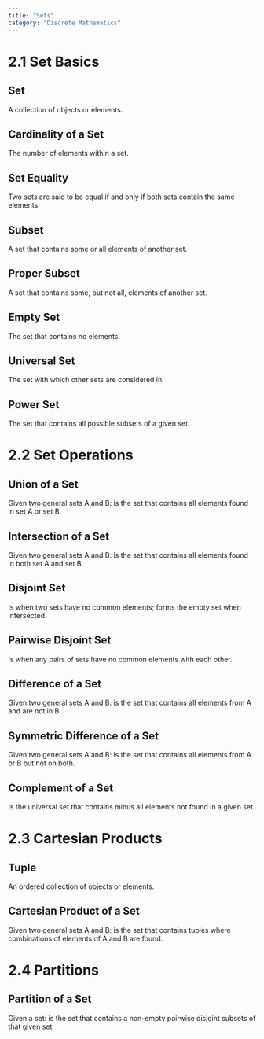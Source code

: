 ```yaml
---
title: "Sets"
category: "Discrete Mathematics"
---
```


# 2.1 Set Basics

## Set

A collection of objects or elements.

## Cardinality of a Set

The number of elements within a set.

## Set Equality

Two sets are said to be equal if and only if both sets contain the same elements.

## Subset

A set that contains some or all elements of another set.

## Proper Subset

A set that contains some, but not all, elements of another set.

## Empty Set

The set that contains no elements.

## Universal Set

The set with which other sets are considered in.

## Power Set

The set that contains all possible subsets of a given set.

# 2.2 Set Operations

## Union of a Set

Given two general sets A and B: is the set that contains all elements
found in set A or set B.

## Intersection of a Set

Given two general sets A and B: is the set that contains all elements
found in both set A and set B.

## Disjoint Set

Is when two sets have no common elements; forms the empty set when intersected.

## Pairwise Disjoint Set

Is when any pairs of sets have no common elements with each other.

## Difference of a Set

Given two general sets A and B: is the set that contains all elements from A and
are not in B.

## Symmetric Difference of a Set

Given two general sets A and B: is the set that contains all elements from A or B
but not on both.

## Complement of a Set

Is the universal set that contains minus all elements not found in a given set.

# 2.3 Cartesian Products

## Tuple

An ordered collection of objects or elements.

## Cartesian Product of a Set

Given two general sets A and B: is the set that contains tuples where combinations
of elements of A and B are found.

# 2.4 Partitions

## Partition of a Set

Given a set: is the set that contains a non-empty pairwise disjoint subsets of that
given set.
